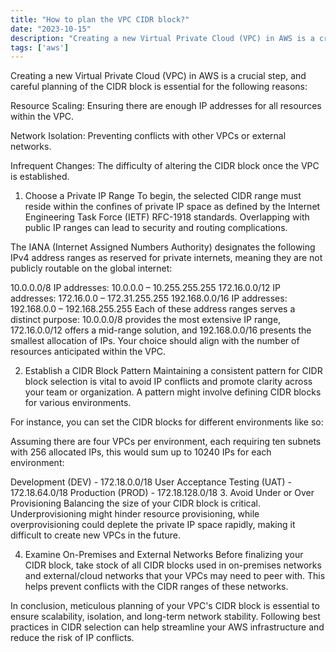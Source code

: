 ```yaml
---
title: "How to plan the VPC CIDR block?"
date: "2023-10-15"
description: "Creating a new Virtual Private Cloud (VPC) in AWS is a crucial step, and careful planning of the CIDR block is essential"
tags: ['aws']
---
```


Creating a new Virtual Private Cloud (VPC) in AWS is a crucial step, and careful planning of the CIDR block is essential for the following reasons:

Resource Scaling: Ensuring there are enough IP addresses for all resources within the VPC.

Network Isolation: Preventing conflicts with other VPCs or external networks.

Infrequent Changes: The difficulty of altering the CIDR block once the VPC is established.

1. Choose a Private IP Range
To begin, the selected CIDR range must reside within the confines of private IP space as defined by the Internet Engineering Task Force (IETF) RFC-1918 standards. Overlapping with public IP ranges can lead to security and routing complications.

The IANA (Internet Assigned Numbers Authority) designates the following IPv4 address ranges as reserved for private internets, meaning they are not publicly routable on the global internet:

10.0.0.0/8 IP addresses: 10.0.0.0 – 10.255.255.255
172.16.0.0/12 IP addresses: 172.16.0.0 – 172.31.255.255
192.168.0.0/16 IP addresses: 192.168.0.0 – 192.168.255.255
Each of these address ranges serves a distinct purpose: 10.0.0.0/8 provides the most extensive IP range, 172.16.0.0/12 offers a mid-range solution, and 192.168.0.0/16 presents the smallest allocation of IPs. Your choice should align with the number of resources anticipated within the VPC.

2. Establish a CIDR Block Pattern
Maintaining a consistent pattern for CIDR block selection is vital to avoid IP conflicts and promote clarity across your team or organization. A pattern might involve defining CIDR blocks for various environments.

For instance, you can set the CIDR blocks for different environments like so:

Assuming there are four VPCs per environment, each requiring ten subnets with 256 allocated IPs, this would sum up to 10240 IPs for each environment:

Development (DEV) - 172.18.0.0/18
User Acceptance Testing (UAT) - 172.18.64.0/18
Production (PROD) - 172.18.128.0/18
3. Avoid Under or Over Provisioning
Balancing the size of your CIDR block is critical. Underprovisioning might hinder resource provisioning, while overprovisioning could deplete the private IP space rapidly, making it difficult to create new VPCs in the future.

4. Examine On-Premises and External Networks
Before finalizing your CIDR block, take stock of all CIDR blocks used in on-premises networks and external/cloud networks that your VPCs may need to peer with. This helps prevent conflicts with the CIDR ranges of these networks.

In conclusion, meticulous planning of your VPC's CIDR block is essential to ensure scalability, isolation, and long-term network stability. Following best practices in CIDR selection can help streamline your AWS infrastructure and reduce the risk of IP conflicts.